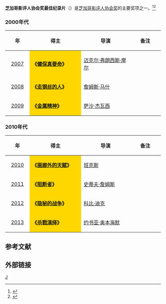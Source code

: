 '''芝加哥影评人协会奖最佳纪录片'''（{{lang-en|'''Chicago Film Critics Association Award for Best Documentary Film'''}}）是[[芝加哥影评人协会|芝加哥影评人协会奖]]的主要奖项之一。<ref>{{cite web |url=http://yule.sohu.com/20131218/n391983985.shtml |title=芝加哥等影评人协会扎堆颁奖 《为奴》所向披靡 |accessdate=2013 |publisher=搜狐网 |work= |language=zh-hans |archive-date=2014-03-23 |archive-url=https://web.archive.org/web/20140323044747/http://yule.sohu.com/20131218/n391983985.shtml |dead-url=no }}</ref><ref>{{cite web |url=http://ent.163.com/12/1219/11/8J3778M600034QN3.html |title=芝加哥影评人协会奖揭晓 《猎杀本拉登》横扫 |accessdate=2012 |publisher=网易 |work= |language=zh-hans |archive-date=2020-09-22 |archive-url=https://web.archive.org/web/20200922024640/http://ent.163.com/12/1219/11/8J3778M600034QN3.html |dead-url=no }}</ref>

=== 2000年代 ===
{| class="wikitable" width="95%" cellpadding="5"
|-
!width="100"|年
!width="350"|得主
!width="350"|导演
!width="200"|备注
|-
|style="text-align:center;"| [[第20届芝加哥影评人协会奖|2007]] || style="background:#FFD700;" | '''《[[健保真要命|健保真要命]]》''' || [[迈克尔·弗朗西斯·摩尔|迈克尔·弗朗西斯·摩尔]] ||  
|-
|style="text-align:center;"| [[第21届芝加哥影评人协会奖|2008]] ||  style="background:#FFD700;" | '''《[[走钢丝的人|走钢丝的人]]》''' || [[詹姆斯·马什|詹姆斯·马什]] || 
|-
|style="text-align:center;"| [[第22届芝加哥影评人协会奖|2009]] ||  style="background:#FFD700;" |'''《[[金属精神|金属精神]]》''' || [[萨沙·杰瓦西|萨沙·杰瓦西]] ||  
|}

=== 2010年代 ===
{| class="wikitable" width="95%" cellpadding="5"
|-
!width="100"|年
!width="350"|得主
!width="350"|导演
!width="200"| 备注
|-
|style="text-align:center;"| [[第23届芝加哥影评人协会奖|2010]] ||  style="background:#FFD700;" | '''《[[画廊外的天赋|画廊外的天赋]]》''' || [[班克斯|班克斯]] ||  
|-
|style="text-align:center;"| [[第24届芝加哥影评人协会奖|2011]] ||  style="background:#FFD700;" | '''《[[阻断者|阻断者]]》''' ||  [[史蒂夫·詹姆斯|史蒂夫·詹姆斯]]||  
|-
|style="text-align:center;"| [[第25届芝加哥影评人协会奖|2012]] ||  style="background:#FFD700;" | '''《[[隐秘的战争|隐秘的战争]]》'''|| [[科比·迪克|科比·迪克]]  || 
|-
|style="text-align:center;"| [[第26届芝加哥影评人协会奖|2013]] || style="background:#FFD700;" | '''《[[杀戮演绎|杀戮演绎]]》'''||  [[约书亚·奥本海默|约书亚·奥本海默]] ||  
|}

==参考文献==
{{reflist}}

== 外部链接 ==
{{芝加哥影评人协会奖}}

[[Category:芝加哥影评人协会奖|J]]